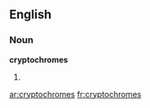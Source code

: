 ==English==

===Noun===
'''cryptochromes'''

# {{plural of|[[cryptochrome]]}}

[[ar:cryptochromes]]
[[fr:cryptochromes]]